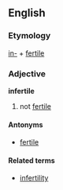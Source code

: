 ==English==
===Etymology===
[[in-]] + [[fertile]]
===Adjective===
'''infertile'''
# not [[fertile]]
====Antonyms====
*[[fertile]]
====Related terms====
*[[infertility]]